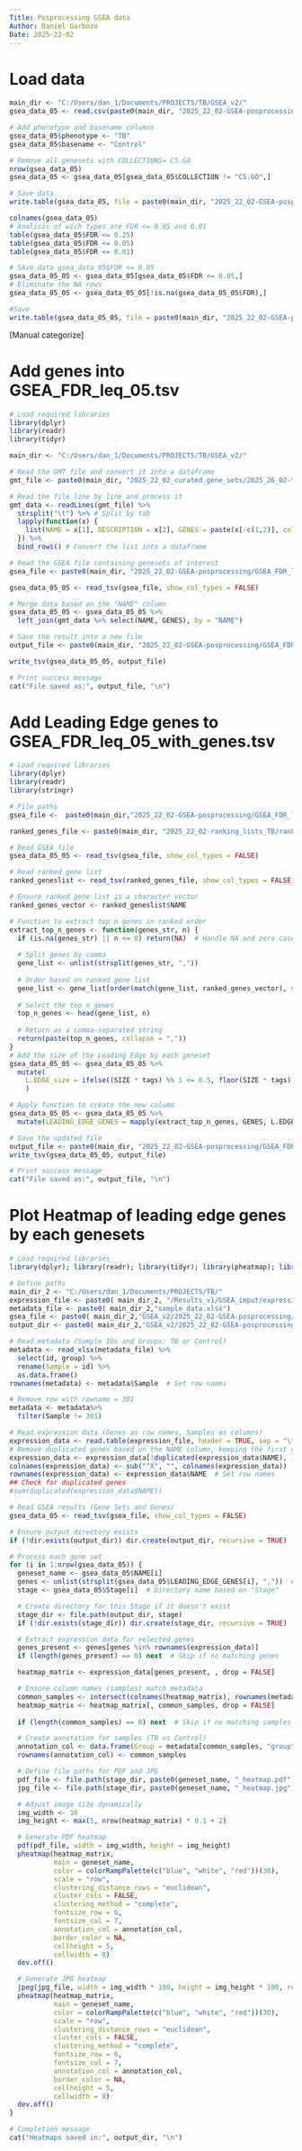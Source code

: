 ```yaml
---
Title: Posprocessing GSEA data
Author: Daniel Garbozo
Date: 2025-22-02
---
```


# Load data
```r
main_dir <- "C:/Users/dan_1/Documents/PROJECTS/TB/GSEA_v2/"
gsea_data_05 <- read.csv(paste0(main_dir, "2025_22_02-GSEA-posprocessing/all_GSEA.tsv"), header = T, sep = "\t")

# Add phenotype and basename columns
gsea_data_05$phenotype <- "TB"
gsea_data_05$basename <- "Control"

# Remove all genesets with COLLECTIONS= C5.GO
nrow(gsea_data_05)
gsea_data_05 <- gsea_data_05[gsea_data_05$COLLECTION != "C5.GO",]

# Save data
write.table(gsea_data_05, file = paste0(main_dir, "2025_22_02-GSEA-posprocessing/all_GSEA_no_C5_GO.tsv"), sep = "\t", quote = F, row.names = F)

colnames(gsea_data_05)
# Analisis of wich types are FDR <= 0.05 and 0.01
table(gsea_data_05$FDR <= 0.25)
table(gsea_data_05$FDR <= 0.05)
table(gsea_data_05$FDR <= 0.01)

# SAve data gsea_data_05$FDR <= 0.05
gsea_data_05_05 <- gsea_data_05[gsea_data_05$FDR <= 0.05,]
# Eliminate the NA rows
gsea_data_05_05 <- gsea_data_05_05[!is.na(gsea_data_05_05$FDR),]

#Save
write.table(gsea_data_05_05, file = paste0(main_dir, "2025_22_02-GSEA-posprocessing/GSEA_FDR_leq_05.tsv"), sep = "\t", quote = F, row.names = F)

```

[Manual categorize]

# Add genes into GSEA_FDR_leq_05.tsv
```r
# Load required libraries
library(dplyr)
library(readr)
library(tidyr)

main_dir <- "C:/Users/dan_1/Documents/PROJECTS/TB/GSEA_v2/"

# Read the GMT file and convert it into a dataframe
gmt_file <- paste0(main_dir, "2025_22_02_curated_gene_sets/2025_26_02-total_geneset.gmt")

# Read the file line by line and process it
gmt_data <- readLines(gmt_file) %>%
  strsplit("\t") %>% # Split by tab
  lapply(function(x) {
    list(NAME = x[1], DESCRIPTION = x[2], GENES = paste(x[-c(1,2)], collapse = ","))
  }) %>%
  bind_rows() # Convert the list into a dataframe

# Read the GSEA file containing genesets of interest
gsea_file <- paste0(main_dir, "2025_22_02-GSEA-posprocessing/GSEA_FDR_leq_05.tsv")

gsea_data_05_05 <- read_tsv(gsea_file, show_col_types = FALSE)

# Merge data based on the "NAME" column
gsea_data_05_05 <- gsea_data_05_05 %>%
  left_join(gmt_data %>% select(NAME, GENES), by = "NAME")

# Save the result into a new file
output_file <- paste0(main_dir, "2025_22_02-GSEA-posprocessing/GSEA_FDR_leq_05_with_genes.tsv")

write_tsv(gsea_data_05_05, output_file)

# Print success message
cat("File saved as:", output_file, "\n")

```

# Add Leading Edge genes to GSEA_FDR_leq_05_with_genes.tsv
```r
# Load required libraries
library(dplyr)
library(readr)
library(stringr)

# File paths
gsea_file <-  paste0(main_dir,"2025_22_02-GSEA-posprocessing/GSEA_FDR_leq_05_with_genes.tsv")

ranked_genes_file <- paste0(main_dir, "2025_22_02-ranking_lists_TB/ranked_gene_list_TB_versus_Control_1740075551351.tsv")

# Read GSEA file
gsea_data_05_05 <- read_tsv(gsea_file, show_col_types = FALSE)

# Read ranked gene list
ranked_geneslist <- read_tsv(ranked_genes_file, show_col_types = FALSE)

# Ensure ranked gene list is a character vector
ranked_genes_vector <- ranked_geneslist$NAME

# Function to extract top n genes in ranked order
extract_top_n_genes <- function(genes_str, n) {
  if (is.na(genes_str) || n <= 0) return(NA)  # Handle NA and zero cases
  
  # Split genes by comma
  gene_list <- unlist(strsplit(genes_str, ",")) 
  
  # Order based on ranked gene list
  gene_list <- gene_list[order(match(gene_list, ranked_genes_vector), na.last = TRUE)]
  
  # Select the top n genes
  top_n_genes <- head(gene_list, n)
  
  # Return as a comma-separated string
  return(paste(top_n_genes, collapse = ","))
}
# Add the size of the Leading Edge by each geneset 
gsea_data_05_05 <- gsea_data_05_05 %>%
  mutate(
    L.EDGE_size = ifelse((SIZE * tags) %% 1 <= 0.5, floor(SIZE * tags), ceiling(SIZE * tags))
    )

# Apply function to create the new column
gsea_data_05_05 <- gsea_data_05_05 %>%
  mutate(LEADING_EDGE_GENES = mapply(extract_top_n_genes, GENES, L.EDGE_size))

# Save the updated file
output_file <- paste0(main_dir, "2025_22_02-GSEA-posprocessing/GSEA_FDR_leq_05_with_Leading_edge_genes.tsv")
write_tsv(gsea_data_05_05, output_file)

# Print success message
cat("File saved as:", output_file, "\n")
```

# Plot Heatmap of leading edge genes by each genesets
```r
# Load required libraries
library(dplyr); library(readr); library(tidyr); library(pheatmap); library(readxl)

# Define paths
main_dir_2 <- "C:/Users/dan_1/Documents/PROJECTS/TB/"
expression_file <- paste0( main_dir_2, "/Results_v1/GSEA_imput/expression_data_TB.txt")
metadata_file <- paste0( main_dir_2,"sample_data.xlsx")
gsea_file <- paste0( main_dir_2,"GSEA_v2/2025_22_02-GSEA-posprocessing/GSEA_FDR_leq_05_with_Leading_edge_genes.tsv")
output_dir <- paste0( main_dir_2,"GSEA_v2/2025_22_02-GSEA-posprocessing/Plots/2025-26-02_Leading_Edge")

# Read metadata (Sample IDs and Groups: TB or Control)
metadata <- read_xlsx(metadata_file) %>%
  select(id, group) %>%
  rename(Sample = id) %>%
  as.data.frame()
rownames(metadata) <- metadata$Sample  # Set row names

# Remove row with rowname = 301
metadata <- metadata%>%
  filter(Sample != 301)

# Read expression data (Genes as row names, Samples as columns)
expression_data <- read.table(expression_file, header = TRUE, sep = "\t") #, row.names = 1
# Remove duplicated genes based on the NAME column, keeping the first occurrence
expression_data <- expression_data[!duplicated(expression_data$NAME), ]
colnames(expression_data) <- sub("^X", "", colnames(expression_data))
rownames(expression_data) <- expression_data$NAME  # Set row names
## Check for duplicated genes
#sum(duplicated(expression_data$NAME))

# Read GSEA results (Gene Sets and Genes)
gsea_data_05 <- read_tsv(gsea_file, show_col_types = FALSE)

# Ensure output directory exists
if (!dir.exists(output_dir)) dir.create(output_dir, recursive = TRUE)

# Process each gene set
for (i in 1:nrow(gsea_data_05)) {
  geneset_name <- gsea_data_05$NAME[i]
  genes <- unlist(strsplit(gsea_data_05$LEADING_EDGE_GENES[i], ","))  # Split genes by comma
  stage <- gsea_data_05$Stage[i]  # Directory name based on "Stage"

  # Create directory for this Stage if it doesn't exist
  stage_dir <- file.path(output_dir, stage)
  if (!dir.exists(stage_dir)) dir.create(stage_dir, recursive = TRUE)

  # Extract expression data for selected genes
  genes_present <- genes[genes %in% rownames(expression_data)]
  if (length(genes_present) == 0) next  # Skip if no matching genes

  heatmap_matrix <- expression_data[genes_present, , drop = FALSE]

  # Ensure column names (samples) match metadata
  common_samples <- intersect(colnames(heatmap_matrix), rownames(metadata))
  heatmap_matrix <- heatmap_matrix[, common_samples, drop = FALSE]
  
  if (length(common_samples) == 0) next  # Skip if no matching samples

  # Create annotation for samples (TB vs Control)
  annotation_col <- data.frame(Group = metadata[common_samples, "group", drop = TRUE])
  rownames(annotation_col) <- common_samples

  # Define file paths for PDF and JPG
  pdf_file <- file.path(stage_dir, paste0(geneset_name, "_heatmap.pdf"))
  jpg_file <- file.path(stage_dir, paste0(geneset_name, "_heatmap.jpg"))

  # Adjust image size dynamically
  img_width <- 10
  img_height <- max(5, nrow(heatmap_matrix) * 0.1 + 2)

  # Generate PDF heatmap
  pdf(pdf_file, width = img_width, height = img_height)
  pheatmap(heatmap_matrix,
           main = geneset_name,
           color = colorRampPalette(c("blue", "white", "red"))(30),
           scale = "row",
           clustering_distance_rows = "euclidean",
           cluster_cols = FALSE,
           clustering_method = "complete",
           fontsize_row = 6,
           fontsize_col = 7,
           annotation_col = annotation_col,
           border_color = NA,
           cellheight = 5,
           cellwidth = 8)
  dev.off()

  # Generate JPG heatmap
  jpeg(jpg_file, width = img_width * 100, height = img_height * 100, res = 150)
  pheatmap(heatmap_matrix,
           main = geneset_name,
           color = colorRampPalette(c("blue", "white", "red"))(30),
           scale = "row",
           clustering_distance_rows = "euclidean",
           cluster_cols = FALSE,
           clustering_method = "complete",
           fontsize_row = 6,
           fontsize_col = 7,
           annotation_col = annotation_col,
           border_color = NA,
           cellheight = 5,
           cellwidth = 8)
  dev.off()
}

# Completion message
cat("Heatmaps saved in:", output_dir, "\n")
```



